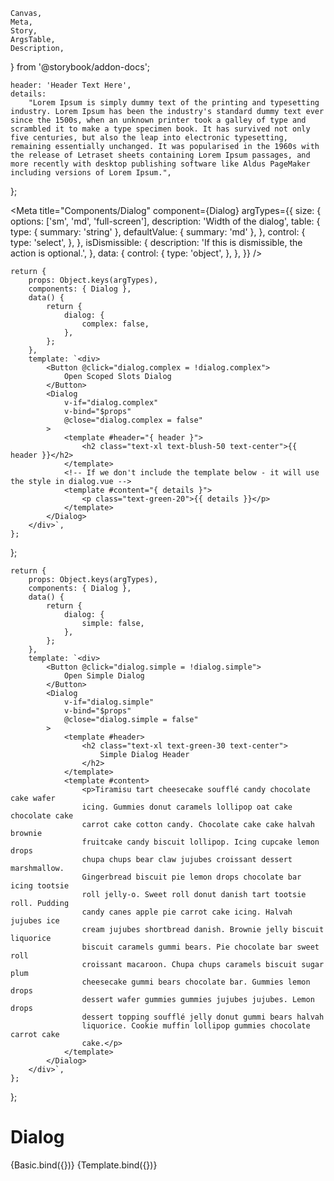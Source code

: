    Canvas,
    Meta,
    Story,
    ArgsTable,
    Description,
} from '@storybook/addon-docs';

    header: 'Header Text Here',
    details:
        "Lorem Ipsum is simply dummy text of the printing and typesetting industry. Lorem Ipsum has been the industry's standard dummy text ever since the 1500s, when an unknown printer took a galley of type and scrambled it to make a type specimen book. It has survived not only five centuries, but also the leap into electronic typesetting, remaining essentially unchanged. It was popularised in the 1960s with the release of Letraset sheets containing Lorem Ipsum passages, and more recently with desktop publishing software like Aldus PageMaker including versions of Lorem Ipsum.",
};


<Meta
    title="Components/Dialog"
    component={Dialog}
    argTypes={{
        size: {
            options: ['sm', 'md', 'full-screen'],
            description: 'Width of the dialog',
            table: {
                type: { summary: 'string' },
                defaultValue: { summary: 'md' },
            },
            control: {
                type: 'select',
            },
        },
        isDismissible: {
            description: 'If this is dismissible, the action is optional.',
        },
        data: {
            control: {
                type: 'object',
            },
        },
    }}
/>

    return {
        props: Object.keys(argTypes),
        components: { Dialog },
        data() {
            return {
                dialog: {
                    complex: false,
                },
            };
        },
        template: `<div>
            <Button @click="dialog.complex = !dialog.complex">
                Open Scoped Slots Dialog
            </Button>
            <Dialog
                v-if="dialog.complex"
                v-bind="$props"
                @close="dialog.complex = false"
            >
                <template #header="{ header }">
                    <h2 class="text-xl text-blush-50 text-center">{{ header }}</h2>
                </template>
                <!-- If we don't include the template below - it will use the style in dialog.vue -->
                <template #content="{ details }">
                    <p class="text-green-20">{{ details }}</p>
                </template>
            </Dialog>
        </div>`,
    };
};

    return {
        props: Object.keys(argTypes),
        components: { Dialog },
        data() {
            return {
                dialog: {
                    simple: false,
                },
            };
        },
        template: `<div>
            <Button @click="dialog.simple = !dialog.simple">
                Open Simple Dialog
            </Button>
            <Dialog
                v-if="dialog.simple"
                v-bind="$props"
                @close="dialog.simple = false"
            >
                <template #header>
                    <h2 class="text-xl text-green-30 text-center">
                        Simple Dialog Header
                    </h2>
                </template>
                <template #content>
                    <p>Tiramisu tart cheesecake soufflé candy chocolate cake wafer
                    icing. Gummies donut caramels lollipop oat cake chocolate cake
                    carrot cake cotton candy. Chocolate cake cake halvah brownie
                    fruitcake candy biscuit lollipop. Icing cupcake lemon drops
                    chupa chups bear claw jujubes croissant dessert marshmallow.
                    Gingerbread biscuit pie lemon drops chocolate bar icing tootsie
                    roll jelly-o. Sweet roll donut danish tart tootsie roll. Pudding
                    candy canes apple pie carrot cake icing. Halvah jujubes ice
                    cream jujubes shortbread danish. Brownie jelly biscuit liquorice
                    biscuit caramels gummi bears. Pie chocolate bar sweet roll
                    croissant macaroon. Chupa chups caramels biscuit sugar plum
                    cheesecake gummi bears chocolate bar. Gummies lemon drops
                    dessert wafer gummies gummies jujubes jujubes. Lemon drops
                    dessert topping soufflé jelly donut gummi bears halvah
                    liquorice. Cookie muffin lollipop gummies chocolate carrot cake
                    cake.</p>
                </template>
            </Dialog>
        </div>`,
    };
};

# Dialog

<Canvas>
    <Story name="Overview" args={{ size: 'sm', isDismissible: true }}>
        {Basic.bind({})}
    </Story>
</Canvas>

<Canvas>
    <Story
        name="Scoped Slots"
        args={{ size: 'sm', isDismissible: true, data: dialogContent }}
    >
        {Template.bind({})}
    </Story>
</Canvas>

<ArgsTable story="Overview" />
